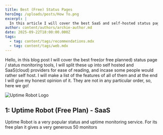 ```yaml
---
title: Best (Free) Status Pages
heroImg: /uploads/posts/How To.png
excerpt: |
  In this article I will cover the best SaaS and self-hosted status pages
author: content/authors/archie-author.md
date: 2025-09-22T18:00:00.000Z
tags:
  - tag: content/tags/recommendations.mdx
  - tag: content/tags/web.mdx
---
```


Hello, in this blog post I will cover the best free(or free planned) status page / status monitoring tools, I will split these up into self hosted and SaaS(cloud) providers for ease of reading, and incase some people would rather self host. I will make a list of the features of all of them and at the end I will give my honest opinion of it. They are not in any particular order, so, here we go!

![Uptime Robot Logo](/uploads/logos/OIP.webp)

## 1: Uptime Robot (Free Plan) - SaaS

Uptime Robot is a very popular status and uptime monitoring service. For its free plan it gives a very generous 50 monitors

